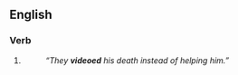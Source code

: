 ==English==

===Verb===
{{head|en|verb form}}

# {{en-past of|video}}
#: ''“They '''videoed''' his death instead of helping him.”''